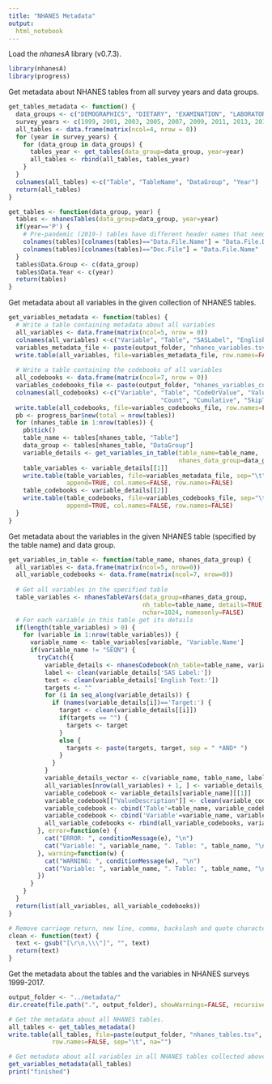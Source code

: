 ```yaml
---
title: "NHANES Metadata"
output:
  html_notebook
---
```


Load the *nhanesA* library (v0.7.3).
```r
library(nhanesA)
library(progress)
```

Get metadata about NHANES tables from all survey years and data groups.
```r
get_tables_metadata <- function() {
  data_groups <- c("DEMOGRAPHICS", "DIETARY", "EXAMINATION", "LABORATORY", "QUESTIONNAIRE")
  survey_years <- c(1999, 2001, 2003, 2005, 2007, 2009, 2011, 2013, 2015, 2017)
  all_tables <- data.frame(matrix(ncol=4, nrow = 0))
  for (year in survey_years) {
    for (data_group in data_groups) {
      tables_year <- get_tables(data_group=data_group, year=year)
      all_tables <- rbind(all_tables, tables_year)
    }
  }
  colnames(all_tables) <-c("Table", "TableName", "DataGroup", "Year")
  return(all_tables)
}

get_tables <- function(data_group, year) {
  tables <- nhanesTables(data_group=data_group, year=year)
  if(year=='P') {
    # Pre-pandemic (2019-) tables have different header names that need renaming
    colnames(tables)[colnames(tables)=="Data.File.Name"] = "Data.File.Description"
    colnames(tables)[colnames(tables)=="Doc.File"] = "Data.File.Name"
  }
  tables$Data.Group <- c(data_group)
  tables$Data.Year <- c(year)
  return(tables)
}
```

Get metadata about all variables in the given collection of NHANES tables.
```r
get_variables_metadata <- function(tables) {
  # Write a table containing metadata about all variables
  all_variables <- data.frame(matrix(ncol=5, nrow = 0))
  colnames(all_variables) <-c("Variable", "Table", "SASLabel", "EnglishText", "Target")
  variables_metadata_file <- paste(output_folder, "nhanes_variables.tsv", sep="")
  write.table(all_variables, file=variables_metadata_file, row.names=FALSE, sep="\t", na="")
  
  # Write a table containing the codebooks of all variables
  all_codebooks <- data.frame(matrix(ncol=7, nrow = 0))
  variables_codebooks_file <- paste(output_folder, "nhanes_variables_codebooks.tsv", sep="")
  colnames(all_codebooks) <-c("Variable", "Table", "CodeOrValue", "ValueDescription", 
                                          "Count", "Cumulative", "SkipToItem")
  write.table(all_codebooks, file=variables_codebooks_file, row.names=FALSE, na="", sep="\t")
  pb <- progress_bar$new(total = nrow(tables))
  for (nhanes_table in 1:nrow(tables)) {
    pb$tick()
    table_name <- tables[nhanes_table, "Table"]
    data_group <- tables[nhanes_table, "DataGroup"]
    variable_details <- get_variables_in_table(table_name=table_name, 
                                               nhanes_data_group=data_group)
    table_variables <- variable_details[[1]]
    write.table(table_variables, file=variables_metadata_file, sep="\t", na="",
                append=TRUE, col.names=FALSE, row.names=FALSE)
    table_codebooks <- variable_details[[2]]
    write.table(table_codebooks, file=variables_codebooks_file, sep="\t", na="",
                append=TRUE, col.names=FALSE, row.names=FALSE)
  }
}
```

Get metadata about the variables in the given NHANES table (specified by the table name) and data group.
```r
get_variables_in_table <- function(table_name, nhanes_data_group) {
  all_variables <- data.frame(matrix(ncol=5, nrow=0))
  all_variable_codebooks <- data.frame(matrix(ncol=7, nrow=0))
  
  # Get all variables in the specified table
  table_variables <- nhanesTableVars(data_group=nhanes_data_group, 
                                     nh_table=table_name, details=TRUE, 
                                     nchar=1024, namesonly=FALSE)
  # For each variable in this table get its details
  if(length(table_variables) > 0) {
    for (variable in 1:nrow(table_variables)) {
      variable_name <- table_variables[variable, 'Variable.Name']
      if(variable_name != "SEQN") {
        tryCatch({
          variable_details <- nhanesCodebook(nh_table=table_name, variable_name)
          label <- clean(variable_details['SAS Label:'])
          text <- clean(variable_details['English Text:'])
          targets <- ""
          for (i in seq_along(variable_details)) {
            if (names(variable_details[i])=='Target:') {
              target <- clean(variable_details[[i]])
              if(targets == "") {
                targets <- target
              }
              else {
                targets <- paste(targets, target, sep = " *AND* ")
              }
            }
          }
          variable_details_vector <- c(variable_name, table_name, label, text, targets)
          all_variables[nrow(all_variables) + 1, ] <- variable_details_vector
          variable_codebook <- variable_details[variable_name][[1]]
          variable_codebook[["ValueDescription"]] <- clean(variable_codebook[["Value Description"]])
          variable_codebook <- cbind('Table'=table_name, variable_codebook)
          variable_codebook <- cbind('Variable'=variable_name, variable_codebook)
          all_variable_codebooks <- rbind(all_variable_codebooks, variable_codebook)
        }, error=function(e) {
          cat("ERROR: ", conditionMessage(e), "\n")
          cat("Variable: ", variable_name, ". Table: ", table_name, "\n")
        }, warning=function(w) {
          cat("WARNING: ", conditionMessage(w), "\n")
          cat("Variable: ", variable_name, ". Table: ", table_name, "\n")
        })
      }
    }
  }
  return(list(all_variables, all_variable_codebooks))
}

# Remove carriage return, new line, comma, backslash and quote characters
clean <- function(text) {
  text <- gsub("[\r\n,\\\"]", "", text)
  return(text)
}
```

Get the metadata about the tables and the variables in NHANES surveys 1999-2017.
```r
output_folder <- "../metadata/"
dir.create(file.path(".", output_folder), showWarnings=FALSE, recursive=TRUE)

# Get the metadata about all NHANES tables.
all_tables <- get_tables_metadata()
write.table(all_tables, file=paste(output_folder, "nhanes_tables.tsv", sep=""), 
            row.names=FALSE, sep="\t", na="")

# Get metadata about all variables in all NHANES tables collected above.
get_variables_metadata(all_tables)
print("finished")
```
